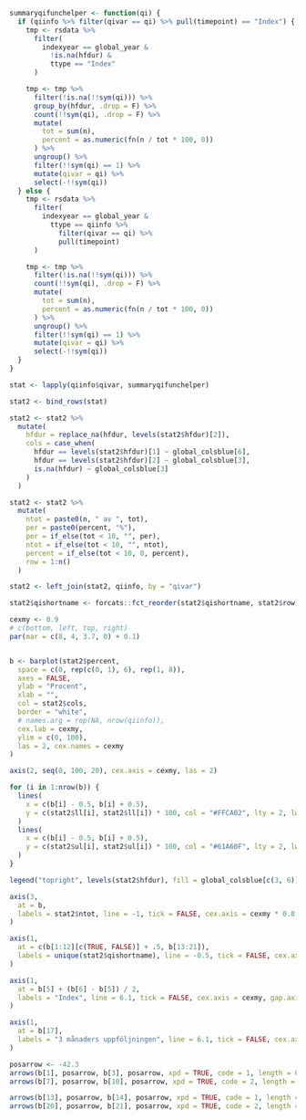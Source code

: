 
\blandscape

```r

summaryqifunchelper <- function(qi) {
  if (qiinfo %>% filter(qivar == qi) %>% pull(timepoint) == "Index") {
    tmp <- rsdata %>%
      filter(
        indexyear == global_year &
          !is.na(hfdur) &
          ttype == "Index"
      )

    tmp <- tmp %>%
      filter(!is.na(!!sym(qi))) %>%
      group_by(hfdur, .drop = F) %>%
      count(!!sym(qi), .drop = F) %>%
      mutate(
        tot = sum(n),
        percent = as.numeric(fn(n / tot * 100, 0))
      ) %>%
      ungroup() %>%
      filter(!!sym(qi) == 1) %>%
      mutate(qivar = qi) %>%
      select(-!!sym(qi))
  } else {
    tmp <- rsdata %>%
      filter(
        indexyear == global_year &
          ttype == qiinfo %>%
            filter(qivar == qi) %>%
            pull(timepoint)
      )

    tmp <- tmp %>%
      filter(!is.na(!!sym(qi))) %>%
      count(!!sym(qi), .drop = F) %>%
      mutate(
        tot = sum(n),
        percent = as.numeric(fn(n / tot * 100, 0))
      ) %>%
      ungroup() %>%
      filter(!!sym(qi) == 1) %>%
      mutate(qivar = qi) %>%
      select(-!!sym(qi))
  }
}

stat <- lapply(qiinfo$qivar, summaryqifunchelper)

stat2 <- bind_rows(stat)

stat2 <- stat2 %>%
  mutate(
    hfdur = replace_na(hfdur, levels(stat2$hfdur)[2]),
    cols = case_when(
      hfdur == levels(stat2$hfdur)[1] ~ global_colsblue[6],
      hfdur == levels(stat2$hfdur)[2] ~ global_colsblue[3],
      is.na(hfdur) ~ global_colsblue[3]
    )
  )

stat2 <- stat2 %>%
  mutate(
    ntot = paste0(n, " av ", tot),
    per = paste0(percent, "%"),
    per = if_else(tot < 10, "", per),
    ntot = if_else(tot < 10, "", ntot),
    percent = if_else(tot < 10, 0, percent),
    row = 1:n()
  )

stat2 <- left_join(stat2, qiinfo, by = "qivar")

stat2$qishortname <- forcats::fct_reorder(stat2$qishortname, stat2$row)

cexmy <- 0.9
# c(bottom, left, top, right)
par(mar = c(8, 4, 3.7, 0) + 0.1)


b <- barplot(stat2$percent,
  space = c(0, rep(c(0, 1), 6), rep(1, 8)),
  axes = FALSE,
  ylab = "Procent",
  xlab = "",
  col = stat2$cols,
  border = "white",
  # names.arg = rep(NA, nrow(qiinfo)),
  cex.lab = cexmy,
  ylim = c(0, 100),
  las = 2, cex.names = cexmy
)

axis(2, seq(0, 100, 20), cex.axis = cexmy, las = 2)

for (i in 1:nrow(b)) {
  lines(
    x = c(b[i] - 0.5, b[i] + 0.5),
    y = c(stat2$ll[i], stat2$ll[i]) * 100, col = "#FFCA02", lty = 2, lwd = 1
  )
  lines(
    x = c(b[i] - 0.5, b[i] + 0.5),
    y = c(stat2$ul[i], stat2$ul[i]) * 100, col = "#61A60F", lty = 2, lwd = 1
  )
}

legend("topright", levels(stat2$hfdur), fill = global_colsblue[c(3, 6)], border = global_colsblue[c(3, 6)], bty = "n", cex = cexmy)

axis(3,
  at = b,
  labels = stat2$ntot, line = -1, tick = FALSE, cex.axis = cexmy * 0.8, hadj = 0, gap.axis = -10000000, las = 2
)

axis(1,
  at = c(b[1:12][c(TRUE, FALSE)] + .5, b[13:21]),
  labels = unique(stat2$qishortname), line = -0.5, tick = FALSE, cex.axis = cexmy, gap.axis = -10000000, las = 2
)

axis(1,
  at = b[5] + (b[6] - b[5]) / 2,
  labels = "Index", line = 6.1, tick = FALSE, cex.axis = cexmy, gap.axis = -10000000, las = 1
)

axis(1,
  at = b[17],
  labels = "3 månaders uppföljningen", line = 6.1, tick = FALSE, cex.axis = cexmy, gap.axis = -10000000, las = 1
)

posarrow <- -42.3
arrows(b[1], posarrow, b[3], posarrow, xpd = TRUE, code = 1, length = 0.1)
arrows(b[7], posarrow, b[10], posarrow, xpd = TRUE, code = 2, length = 0.1)

arrows(b[13], posarrow, b[14], posarrow, xpd = TRUE, code = 1, length = 0.1)
arrows(b[20], posarrow, b[21], posarrow, xpd = TRUE, code = 2, length = 0.1)
```

\elandscape
